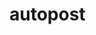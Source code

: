 # autopost


<ul className="grid grid-cols-1 md:grid-cols-2 lg:grid-cols-3 xl:grid-cols-4 gap-4 -ml-6"> 
<ReferenceCard title="add " description=" Add an autopost webhook feed to this channel.
" url="/bot/reference/discord/autopost/add " />
<ReferenceCard title="list " description=" List all autopost webhook feeds in this channel.
" url="/bot/reference/discord/autopost/list " />
<ReferenceCard title="remove " description=" Remove an autopost webhook feed from this channel.
" url="/bot/reference/discord/autopost/remove " />
</ul>